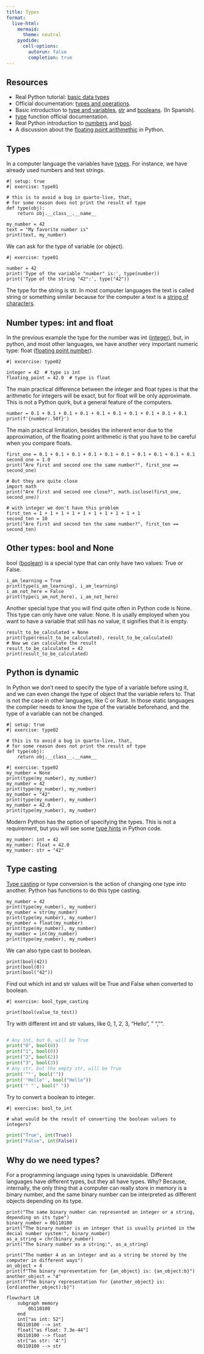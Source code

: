 ```yaml
---
title: Types
format:
  live-html:
    mermaid:
      theme: neutral
    pyodide:
      cell-options:
        autorun: false
        completion: true
---
```


## Resources

- Real Python tutorial: [basic data types](https://realpython.com/python-data-types/)
- Official documentation: [types and operations](https://docs.python.org/3/library/stdtypes.html).
- Basic introduction to [type and variables](https://github.com/JoseBlanca/py_industriales/blob/main/python/tipos_y_variables.ipynb), [str](https://github.com/JoseBlanca/py_industriales/blob/main/python/cadenas_de_texto.ipynb) and  [booleans](https://github.com/JoseBlanca/py_industriales/blob/main/python/booleanos.ipynb). (In Spanish).
- [type](https://docs.python.org/3/library/functions.html#type) function official documentation.
- Real Python introduction to [numbers](https://realpython.com/python-numbers/) and [bool](https://realpython.com/python-boolean/).
- A discussion about the [floating point arithmethic](https://docs.python.org/3/tutorial/floatingpoint.html) in Python.

## Types

In a computer language the variables have [types](https://en.wikipedia.org/wiki/Data_type). For instance, we have already used numbers and text strings.

```pyodide
#| setup: true
#| exercise: type01

# this is to avoid a bug in quarto-live, that,
# for some reason does not print the result of type
def type(obj):
    return obj.__class__.__name__
```


```pyodide
my_number = 42
text = "My favorite number is"
print(text, my_number)
```

We can ask for the type of variable (or object).

```pyodide
#| exercise: type01

number = 42
print('Type of the variable "number" is:', type(number))
print('Type of the string "42":', type("42"))
```

The type for the string is str. In most computer languages the text is called string or something similar because for the computer a text is a [string of characters](https://en.wikipedia.org/wiki/String_(computer_science)).

## Number types: int and float

In the previous example the type for the number was int ([integer](https://en.wikipedia.org/wiki/Integer_(computer_science))), but, in python, and most other languages, we have another very important numeric type: float ([floating point number](https://en.wikipedia.org/wiki/Floating-point_arithmetic)).


```pyodide
#| excercise: type02

integer = 42  # type is int
floating_point = 42.0  # type is float
```

The main practical difference between the integer and float types is that the arithmetic for integers will be exact, but for float will be only approximate. This is not a Python quirk, but a general feature of the computers.

```pyodide
number = 0.1 + 0.1 + 0.1 + 0.1 + 0.1 + 0.1 + 0.1 + 0.1 + 0.1 + 0.1
print(f'{number:.50f}')
```

The main practical limitation, besides the inherent error due to the approximation, of the floating point arithmetic is that you have to be careful when you compare floats.

```pyodide
first_one = 0.1 + 0.1 + 0.1 + 0.1 + 0.1 + 0.1 + 0.1 + 0.1 + 0.1 + 0.1
second_one = 1.0
print("Are first and second one the same number?", first_one == second_one)

# But they are quite close
import math
print("Are first and second one close?", math.isclose(first_one, second_one))

# with integer we don't have this problem
first_ten = 1 + 1 + 1 + 1 + 1 + 1 + 1 + 1 + 1 + 1
second_ten = 10
print("Are first and second ten the same number?", first_ten == second_ten)
```

## Other types: bool and None

bool ([boolean](https://en.wikipedia.org/wiki/Boolean_data_type)) is a special type that can only have two values: True or False.

```pyodide
i_am_learning = True
print(type(i_am_learning), i_am_learning)
i_am_not_here = False
print(type(i_am_not_here), i_am_not_here)
```

Another special type that you will find quite often in Python code is None. This type can only have one value: None. It is usally employed when you want to have a variable that still has no value, it signifies that it is empty.

```pyodide
result_to_be_calculated = None
print(type(result_to_be_calculated), result_to_be_calculated)
# Now we can calculate the result
result_to_be_calculated = 42
print(result_to_be_calculated)
```

## Python is dynamic

In Python we don't need to specify the type of a variable before using it, and we can even change the type of object that the variable refers to. That is not the case in other languages, like C or Rust. In those static languages the compiler needs to know the type of the variable beforehand, and the type of a variable can not be changed.

```pyodide
#| setup: true
#| exercise: type02

# this is to avoid a bug in quarto-live, that,
# for some reason does not print the result of type
def type(obj):
    return obj.__class__.__name__
```

```pyodide
#| exercise: type02
my_number = None
print(type(my_number), my_number)
my_number = 42
print(type(my_number), my_number)
my_number = "42"
print(type(my_number), my_number)
my_number = 42.0
print(type(my_number), my_number)
```

Modern Python has the option of specifying the types. This is not a requirement, but you will see some [type hints](https://docs.python.org/3/library/typing.html) in Python code.

```pyodide
my_number: int = 42
my_number: float = 42.0
my_number: str = "42"
```

## Type casting

[Type casting](https://en.wikipedia.org/wiki/Type_conversion) or type conversion is the action of changing one type into another.
Python has functions to do this type casting.

```pyodide
my_number = 42
print(type(my_number), my_number)
my_number = str(my_number)
print(type(my_number), my_number)
my_number = float(my_number)
print(type(my_number), my_number)
my_number = int(my_number)
print(type(my_number), my_number)
```

We can also type cast to boolean.

```pyodide
print(bool(42))
print(bool(0))
print(bool("42"))
```

Find out which int and str values will be True and False when converted to boolean.

```pyodide
#| exercise: bool_type_casting

print(bool(value_to_test))
```

::: { .hint exercise="bool_type_casting"}
::: { .callout-note collapse="false"}

Try with different int and str values, like 0, 1, 2, 3, "Hello", " ", "".

:::
:::

::: { .solution exercise="bool_type_casting" }
::: { .callout-tip collapse="false"}

```python

# Any int, but 0, will be True
print("0", bool(0))
print("1", bool(0))
print("2", bool(2))
print("3", bool(3))
# Any str, but the empty str, will be True
print('""', bool(""))
print('"Hello"', bool("Hello"))
print('" "', bool(" "))
```

:::
:::


Try to convert a boolean to integer.

```pyodide
#| exercise: bool_to_int

# what would be the result of converting the boolean values to integers?
```

::: { .solution exercise="bool_to_int" }
::: { .callout-tip collapse="false"}

```python
print("True", int(True))
print("False", int(False))
```

:::
:::


## Why do we need types?

For a programming language using types is unavoidable. Different languages have different types, but they all have types. Why? Because, internally, the only thing that a computer can really store in memory is a binary number, and the same binary number can be interpreted as different objects depending on its type.

```pyodide
print("The same binary number can represented an integer or a string, depending on its type")
binary_number = 0b110100
print("The binary number is an integer that is usually printed in the decial number system:", binary_number)
as_a_string = chr(binary_number)
print("The binary number as a string:", as_a_string)

print("The number 4 as an integer and as a string be stored by the computer in different ways")
an_object = 4
print(f"The binary representation for {an_object} is: {an_object:b}")
another_object = "4"
print(f"The binary representation for {another_object} is: {ord(another_object):b}")
```

```mermaid
flowchart LR
    subgraph memory
        0b110100
    end
    int["as int: 52"]
    0b110100 --> int
    float["as float: 7.3e-44"]
    0b110100 --> float
    str["as str: '4'"]
    0b110100 --> str
```
